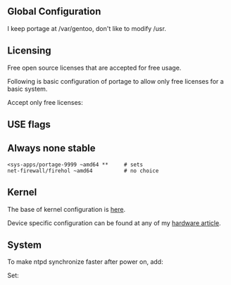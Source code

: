 == Global Configuration ==

I keep portage at /var/gentoo, don't like to modify /usr.

{{File|/etc/make.conf|<pre>
CHOST="x86_64-pc-linux-gnu"
CFLAGS="-O2 -march=native -fomit-frame-pointer -pipe"
CXXFLAGS="${CFLAGS}"
MAKEOPTS="-j3"                      # number of CPUs+1
PORTDIR="/var/gentoo/portage"
DISTDIR="/var/gentoo/distfiles"
PKGDIR="/var/gentoo/packages"
PORTAGE_GPG_DIR="/etc/portage/gnupg"
FEATURES="webrsync-gpg parallel-fetch userfetch userpriv usersandbox"
EMERGE_DEFAULT_OPTS="--quiet-build=n"
SYNC=""

USE="${USE} mmx sse sse2 sse3 caps fam"
USE="${USE} -gnome -handbook"
USE="${USE} -cxx -ruby -perl -fortran -python -lua -java"
USE="${USE} -berkdb -gdbm -hal -branding -gstreamer -semantic-desktop"
USE="${USE} nocxx" # temp
</pre>}}

{{File|/etc/make.profile|<pre>
->../var/gentoo/portage/profiles/default/linux/amd64/10.0/no-multilib
</pre>}}

== Licensing ==

Free open source licenses that are accepted for free usage.

Following is basic configuration of portage to allow only free licenses for a basic system.

Accept only free licenses:

{{File|/etc/make.conf|<pre>
ACCEPT_LICENSE="-* @FSF-APPROVED @FSF-APPROVED-OTHER freedist Artistic"
</pre>}}

{{File|/etc/portage/package.license/system.conf|<pre>
app-arch/bzip2 BZIP2
app-arch/unzip Info-ZIP
app-arch/zip Info-ZIP
sys-apps/man-pages-posix man-pages-posix
sys-apps/tcp-wrappers tcp_wrappers_license
sys-devel/flex FLEX
sys-libs/cracklib CRACKLIB
dev-perl/Crypt-PasswdMD5 BEER-WARE
</pre>}}

{{File|/etc/portage/package.license/tools.conf|<pre>
sys-apps/debianutils SMAIL
sys-process/lsof lsof
</pre>}}

{{File|/etc/portage/package.license/x11.conf|<pre>
media-libs/mesa kilgard
x11-misc/imake imake
x11-misc/xkeyboard-config xkeyboard-config
x11-misc/xorg-cf-files xorg-cf-files
x11-proto/trapproto trapproto
x11-proto/xf86bigfontproto xf86bigfontproto
x11-proto/xf86rushproto xf86rushproto
media-libs/fontconfig fontconfig
</pre>}}

== USE flags ==

{{File|/etc/portage/package.use/my-system.conf|<pre>
sys-devel/gcc cxx -nocxx
</pre>}}

== Always none stable ==

 <sys-apps/portage-9999 ~amd64 **     # sets
 net-firewall/firehol ~amd64          # no choice

== Kernel ==


The base of kernel configuration is [[User:Alonbl/Linux_Configuration_Common|here]].

Device specific configuration can be found at any of my [[User:Alonbl/Index#Hardware|hardware article]].

== System ==

To make ntpd synchronize faster after power on, add:
{{File|/etc/conf.d/hwclock|<pre>
clock_systohc="YES"
</pre>}}

{{File|/etc/profile.d/editor.sh|<pre>
export PAGER="less"
export EDITOR="vim"
</pre>}}

Set:
{{File|/etc/rc.conf|<pre>
rc_parallel="YES"
rc_hotplug="*"
</pre>}}